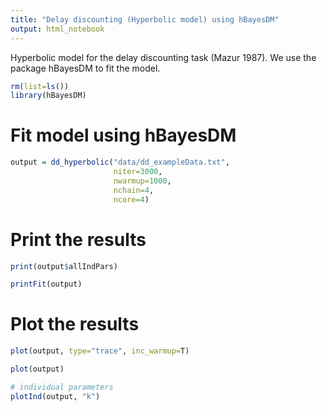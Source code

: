 ```yaml
---
title: "Delay discounting (Hyperbolic model) using hBayesDM"
output: html_notebook
---
```



Hyperbolic model for the delay discounting task (Mazur 1987). We use the package hBayesDM to fit the model. 

```r
rm(list=ls()) 
library(hBayesDM)
```


# Fit model using hBayesDM 

```r

output = dd_hyperbolic("data/dd_exampleData.txt", 
                       niter=3000, 
                       nwarmup=1000, 
                       nchain=4, 
                       ncore=4)

```
# Print the results

```r

print(output$allIndPars)

printFit(output)
```

# Plot the results

```r

plot(output, type="trace", inc_warmup=T)

plot(output)

# individual parameters
plotInd(output, "k")

```
